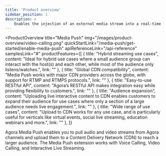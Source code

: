 ```yaml
---
title: 'Product overview'
sidebar_position: 1
description: >
    Enables the injection of an external media stream into a real-time Agora channel, allowing the hosts and audience to see and hear the additional stream while interacting with each other.
---
```



<ProductOverview
    title="Media Push"
    img="/images/product-overview/video-calling.png"
    quickStartLink="/media-push/get-started/enable-media-push"
    apiReferenceLink="/api-reference"
    samplesLink="#"
    productFeatures={[
        {
            title: "Hybrid streaming use cases",
            content: "Ideal for hybrid use cases where a small audience group can interact with the host(s) and each other, while most of the audience only listens/watches.",
            link: ""
        },
        {
            title: "Global CDN compatibility",
            content: "Media Push works with major CDN providers across the globe, with support for RTMP and RTMPS protocols.",
            link: ""
        },
        {
            title: "Easy-to-use RESTful API",
            content: "Agora’s RESTful API makes integration easy while providing flexibility to customers.",
            link: ""
        },
        {
            title: "Audience expansion",
            content: "Uploading live interactive content to CDN enables customers to expand their audience for use cases where only a section of a large audience needs live engagement.",
            link: ""
        },
        {
            title: "Wide range of use cases",
            content: "Upload to CDN works for any use case, and is particularly useful for verticals like virtual events, social live streaming, education webinars and more.",
            link: ""
        },
    ]}

>

Agora Media Push enables you to pull audio and video streams from Agora channels and upload them to a Content Delivery Network (CDN) to reach a larger audience. The Media Push extension works with Voice Calling, Video Calling, and Interactive Live Streaming.

</ProductOverview>